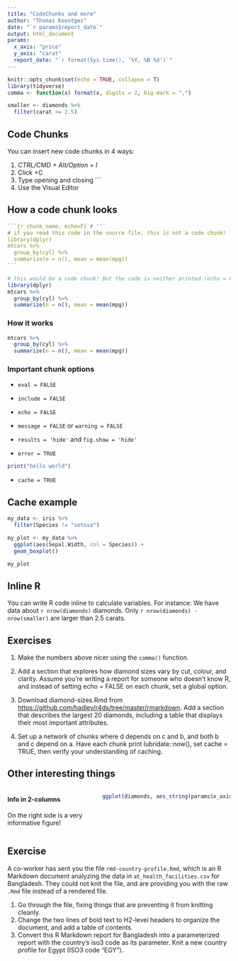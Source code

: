 ```yaml
---
title: "CodeChunks and more"
author: "Thomas Koentges"
date: "`r params$report_date`"
output: html_document
params:
  x_axis: "price"
  y_axis: "carat"
  report_date: "`r format(Sys.time(), '%Y, %B %d')`"
---
```


```r
knitr::opts_chunk$set(echo = TRUE, collapse = T)
library(tidyverse)
comma <- function(x) format(x, digits = 2, big.mark = ",")

smaller <- diamonds %>% 
  filter(carat <= 2.5)
```

## Code Chunks

You can insert new code chunks in 4 ways:

1.  *CTRL/CMD + Alt/Option + I*
2.  Click +C
3.  Type opening and closing \`\`\`
4.  Use the Visual Editor

## How a code chunk looks

```` r
```{r chunk_name, echo=F}`r ''`
# if you read this code in the source file, this is not a code chunk!
library(dplyr)
mtcars %>% 
  group_by(cyl) %>% 
  summarize(n = n(), mean = mean(mpg))
```
````

```r
# this would be a code chunk! But the code is neither printed (echo = F) nor executed (eval = F)
library(dplyr)
mtcars %>% 
  group_by(cyl) %>% 
  summarize(n = n(), mean = mean(mpg))
```

### How it works

```r
mtcars %>% 
  group_by(cyl) %>% 
  summarize(n = n(), mean = mean(mpg))
```

### Important chunk options

-   `eval = FALSE`

-   `include = FALSE`

-   `echo = FALSE`

-   `message = FALSE` or `warning = FALSE`

-   `results = 'hide'` and `fig.show = 'hide'`

-   `error = TRUE`

```r
print("hello world")
```

-   `cache = TRUE`

## Cache example

```r
my_data <- iris %>%
  filter(Species != "setosa")
```

```r
my_plot <- my_data %>%
  ggplot(aes(Sepal.Width, col = Species)) +
  geom_boxplot()
```

```r
my_plot
```

## Inline R

You can write R code inline to calculate variables. For instance: We have data about `r nrow(diamonds)` diamonds. Only `r nrow(diamonds) - nrow(smaller)` are larger than 2.5 carats.

## Exercises

1.  Make the numbers above nicer using the `comma()` function.

2.  Add a section that explores how diamond sizes vary by cut, colour, and clarity. Assume you're writing a report for someone who doesn't know R, and instead of setting echo = FALSE on each chunk, set a global option.

3.  Download diamond-sizes.Rmd from <https://github.com/hadley/r4ds/tree/master/rmarkdown>. Add a section that describes the largest 20 diamonds, including a table that displays their most important attributes.

4.  Set up a network of chunks where d depends on c and b, and both b and c depend on a. Have each chunk print lubridate::now(), set cache = TRUE, then verify your understanding of caching.

## Other interesting things

::: columns
::: {.column width="40%"}
#### Info in 2-columns

On the right side is a very informative figure!
:::

::: {.column width="60%"}
```r
ggplot(diamonds, aes_string(params$x_axis, params$y_axis)) + geom_point()
```
:::
:::

## Exercise

A co-worker has sent you the file `rmd-country-profile.Rmd`, which is an R Markdown document analyzing the data in `at_health_facilities.csv` for Bangladesh. They could not knit the file, and are providing you with the raw `.Rmd` file instead of a rendered file.

1.  Go through the file, fixing things that are preventing it from knitting cleanly.
2.  Change the two lines of bold text to H2-level headers to organize the document, and add a table of contents.
3.  Convert this R Markdown report for Bangladesh into a parameterized report with the country's iso3 code as its parameter. Knit a new country profile for Egypt (ISO3 code "EGY").
